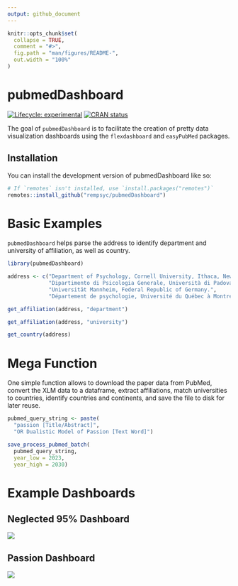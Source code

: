 ```yaml
---
output: github_document
---
```


<!-- README.md is generated from README.Rmd. Please edit that file -->

```r
knitr::opts_chunk$set(
  collapse = TRUE,
  comment = "#>",
  fig.path = "man/figures/README-",
  out.width = "100%"
)
```

# pubmedDashboard

<!-- badges: start -->
[![Lifecycle: experimental](https://img.shields.io/badge/lifecycle-experimental-orange.svg)](https://lifecycle.r-lib.org/articles/stages.html#experimental)
[![CRAN status](https://www.r-pkg.org/badges/version/pubmedDashboard)](https://CRAN.R-project.org/package=pubmedDashboard)
<!-- badges: end -->

The goal of `pubmedDashboard` is to facilitate the creation of pretty data visualization dashboards using the `flexdashboard` and `easyPubMed` packages.

## Installation

You can install the development version of pubmedDashboard like so:

``` r
# If `remotes` isn't installed, use `install.packages("remotes")`
remotes::install_github("rempsyc/pubmedDashboard")
```

# Basic Examples

`pubmedDashboard` helps parse the address to identify department and university of affiliation, as well as country.

```r
library(pubmedDashboard)

address <- c("Department of Psychology, Cornell University, Ithaca, New York 14853-7601.",
             "Dipartimento di Psicologia Generale, Università di Padova, Italy.",
             "Universität Mannheim, Federal Republic of Germany.",
             "Département de psychologie, Université du Québec à Montréal.")

get_affiliation(address, "department")

get_affiliation(address, "university")

get_country(address)

```

# Mega Function

One simple function allows to download the paper data from PubMed, convert the XLM data to a dataframe, extract affiliations, match universities to countries, identify countries and continents, and save the file to disk for later reuse.

```r
pubmed_query_string <- paste(
  "passion [Title/Abstract]",
  "OR Dualistic Model of Passion [Text Word]")

save_process_pubmed_batch(
  pubmed_query_string,
  year_low = 2023,
  year_high = 2030)

```

# Example Dashboards

## Neglected 95% Dashboard

[![](https://rempsyc.github.io/pubmedDashboard/images/n95.png)](https://remi-theriault.com/dashboards/neglected_95)

## Passion Dashboard

[![](https://rempsyc.github.io/pubmedDashboard/images/passion.png)](https://remi-theriault.com/dashboards/passion)
